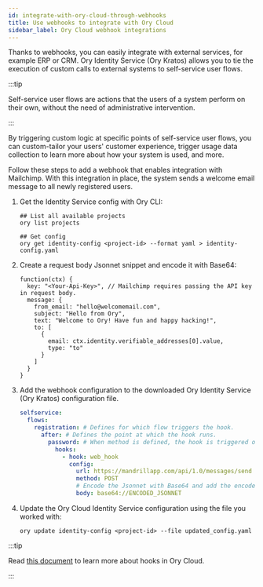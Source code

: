 ```yaml
---
id: integrate-with-ory-cloud-through-webhooks
title: Use webhooks to integrate with Ory Cloud
sidebar_label: Ory Cloud webhook integrations
---
```


Thanks to webhooks, you can easily integrate with external services, for example ERP or CRM. Ory Identity Service (Ory Kratos)
allows you to tie the execution of custom calls to external systems to self-service user flows.

:::tip

Self-service user flows are actions that the users of a system perform on their own, without the need of administrative
intervention.

:::

By triggering custom logic at specific points of self-service user flows, you can custom-tailor your users' customer experience,
trigger usage data collection to learn more about how your system is used, and more.

Follow these steps to add a webhook that enables integration with Mailchimp. With this integration in place, the system sends a
welcome email message to all newly registered users.

1. Get the Identity Service config with Ory CLI:

   ```shell
   ## List all available projects
   ory list projects

   ## Get config
   ory get identity-config <project-id> --format yaml > identity-config.yaml
   ```

2. Create a request body Jsonnet snippet and encode it with Base64:

   ```jsonnet title="Mailchimp request body"
   function(ctx) {
     key: "<Your-Api-Key>", // Mailchimp requires passing the API key in request body.
     message: {
       from_email: "hello@welcomemail.com",
       subject: "Hello from Ory",
       text: "Welcome to Ory! Have fun and happy hacking!",
       to: [
         {
           email: ctx.identity.verifiable_addresses[0].value,
           type: "to"
         }
       ]
     }
   }
   ```

3. Add the webhook configuration to the downloaded Ory Identity Service (Ory Kratos) configuration file.

   ```yaml title="identity-config.yaml"
   selfservice:
     flows:
       registration: # Defines for which flow triggers the hook.
         after: # Defines the point at which the hook runs.
           password: # When method is defined, the hook is triggered only for this particular method and flow.
             hooks:
               - hook: web_hook
                 config:
                   url: https://mandrillapp.com/api/1.0/messages/send
                   method: POST
                   # Encode the Jsonnet with Base64 and add the encoded string to 'body'.
                   body: base64://ENCODED_JSONNET
   ```

4. Update the Ory Cloud Identity Service configuration using the file you worked with:

   ```shell
   ory update identity-config <project-id> --file updated_config.yaml
   ```

:::tip

Read [this document](../kratos/hooks/configure-hooks) to learn more about hooks in Ory Cloud.

:::

